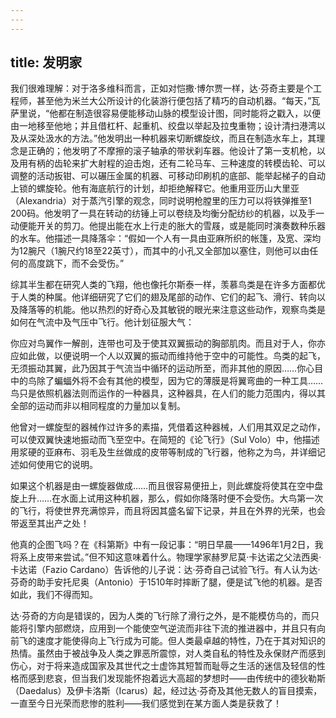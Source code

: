 ```yaml
---
---
---
```

title: 发明家
---




我们很难理解：对于洛多维科而言，正如对恺撒·博尔贾一样，达·芬奇主要是个工程师，甚至他为米兰大公所设计的化装游行便包括了精巧的自动机器。“每天，”瓦萨里说，“他都在制造很容易便能移动山脉的模型设计图，同时能将之戳入，以便由一地移至他地；并且借杠杆、起重机、绞盘以举起及拉曳重物；设计清扫港湾以及从深处汲水的方法。”他发明出一种机器来切断螺旋纹，而且在制造水车上，其理念是正确的；他发明了不摩擦的滚子轴承的带状刹车器。他设计了第一支机枪，以及用有柄的齿轮来扩大射程的迫击炮，还有二轮马车、三种速度的转模齿轮、可以调整的活动扳钳、可以碾压金属的机器、可移动印刷机的底部、能举起梯子的自动上锁的螺旋轮。他有海底航行的计划，却拒绝解释它。他重用亚历山大里亚（Alexandria）对于蒸汽引擎的观念，同时说明枪膛里的压力可以将铁弹推至1 200码。他发明了一具在转动的纺锤上可以卷绕及均衡分配纺纱的机器，以及手一动便能开关的剪刀。他提出能在水上行走的胀大的雪屐，或是能同时演奏数种乐器的水车。他描述一具降落伞：“假如一个人有一具由亚麻所织的帐篷，及宽、深均为12腕尺（1腕尺约18至22英寸），而其中的小孔又全部加以塞住，则他可以由任何的高度跳下，而不会受伤。”

综其半生都在研究人类的飞翔，他也像托尔斯泰一样，羡慕鸟类是在许多方面都优于人类的种属。他详细研究了它们的翅及尾部的动作、它们的起飞、滑行、转向以及降落等的机能。他以热烈的好奇心及其敏锐的眼光来注意这些动作，观察鸟类是如何在气流中及气压中飞行。他计划征服大气：

你应对鸟翼作一解剖，连带也可及于使其双翼振动的胸部肌肉。而且对于人，你亦应如此做，以便说明一个人以双翼的振动而维持他于空中的可能性。鸟类的起飞，无须振动其翼，此乃因其于气流当中循环的运动所至，而非其他的原因……你心目中的鸟除了蝙蝠外将不会有其他的模型，因为它的薄膜是将翼弯曲的一种工具……鸟只是依照机器法则而运作的一种器具，这种器具，在人们的能力范围内，得以其全部的运动而非以相同程度的力量加以复制。



他曾对一螺旋型的器械作过许多的素描，凭借着这种器械，人们用其双足之动作，可以使双翼快速地振动而飞至空中。在简短的《论飞行》（Sul Volo）中，他描述用浆硬的亚麻布、羽毛及生丝做成的皮带等制成的飞行器，他称之为鸟，并详细记述如何使用它的说明。

如果这个机器是由一螺旋器做成……而且很容易便扭上，则此螺旋将使其在空中盘旋上升……在水面上试用这种机器，那么，假如你降落时便不会受伤。大鸟第一次的飞行，将使世界充满惊异，而且将因其盛名留下记录，并且在外界的光荣，也会带返至其出产之处！



他真的企图飞吗？在《科第斯》中有一段记事：“明日早晨——1496年1月2日，我将系上皮带来尝试。”但不知这意味着什么。物理学家赫罗尼莫·卡达诺之父法西奥·卡达诺（Fazio Cardano）告诉他的儿子说：达·芬奇自己试验飞行。有人认为达·芬奇的助手安托尼奥（Antonio）于1510年时摔断了腿，便是试飞他的机器。是否如此，我们不得而知。

达·芬奇的方向是错误的，因为人类的飞行除了滑行之外，是不能模仿鸟的，而只能将引擎内部燃烧，应用到一个能使空气逆流而非往下流的推进器中，并且只有向前飞的速度才能使得向上飞行成为可能。但人类最卓越的特性，乃在于其对知识的热情。虽然由于被战争及人类之罪恶所震惊，对人类自私的特性及永保财产而感到伤心，对于将来造成国家及其世代之士虚饰其短暂而耻辱之生活的迷信及轻信的性格而感到悲哀，但当我们发现能怀抱着远大高超的梦想时——由传统中的德狄勒斯（Daedalus）及伊卡洛斯（Icarus）起，经过达·芬奇及其他无数人的盲目摸索，一直至今日光荣而悲惨的胜利——我们感觉到在某方面人类是获救了！
